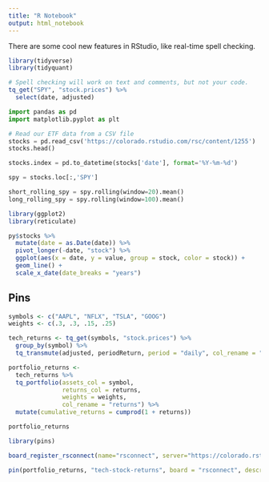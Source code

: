 ```yaml
---
title: "R Notebook"
output: html_notebook
---
```


There are some cool new features in RStudio, like real-time spell checking.

```r
library(tidyverse)
library(tidyquant)

# Spell checking will work on text and comments, but not your code.
tq_get("SPY", "stock.prices") %>% 
  select(date, adjusted)
```

```python
import pandas as pd
import matplotlib.pyplot as plt

# Read our ETF data from a CSV file
stocks = pd.read_csv('https://colorado.rstudio.com/rsc/content/1255')
stocks.head()

stocks.index = pd.to_datetime(stocks['date'], format='%Y-%m-%d')

spy = stocks.loc[:,'SPY']

short_rolling_spy = spy.rolling(window=20).mean()
long_rolling_spy = spy.rolling(window=100).mean()
```


```r
library(ggplot2)
library(reticulate)

py$stocks %>% 
  mutate(date = as.Date(date)) %>% 
  pivot_longer(-date, "stock") %>% 
  ggplot(aes(x = date, y = value, group = stock, color = stock)) +
  geom_line() +
  scale_x_date(date_breaks = "years")
```


## Pins

```r
symbols <- c("AAPL", "NFLX", "TSLA", "GOOG")
weights <- c(.3, .3, .15, .25)

tech_returns <- tq_get(symbols, "stock.prices") %>% 
  group_by(symbol) %>% 
  tq_transmute(adjusted, periodReturn, period = "daily", col_rename = "returns")

portfolio_returns <- 
  tech_returns %>% 
  tq_portfolio(assets_col = symbol, 
               returns_col = returns, 
               weights = weights,
               col_rename = "returns") %>% 
  mutate(cumulative_returns = cumprod(1 + returns))

portfolio_returns
```

```r
library(pins)

board_register_rsconnect(name="rsconnect", server="https://colorado.rstudio.com/rsc/", key = Sys.getenv("rsc-api"))

pin(portfolio_returns, "tech-stock-returns", board = "rsconnect", description = "Daily returns for a portfolio of 4 tech stocks (AAPL, TSLA, GOOG, NFLX")
```
